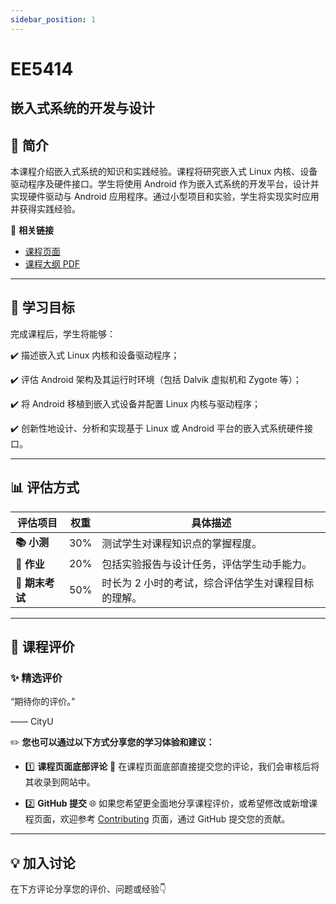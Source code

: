 ```yaml
---
sidebar_position: 1
---
```


# EE5414
## 嵌入式系统的开发与设计

## **📘 简介**
本课程介绍嵌入式系统的知识和实践经验。课程将研究嵌入式 Linux 内核、设备驱动程序及硬件接口。学生将使用 Android 作为嵌入式系统的开发平台，设计并实现硬件驱动与 Android 应用程序。通过小型项目和实验，学生将实现实时应用并获得实践经验。

🔗 **相关链接**
- [课程页面](https://www.cityu.edu.hk/catalogue/pg/202425/course/EE5414.htm)
- [课程大纲 PDF](https://www.cityu.edu.hk/catalogue/pg/202425/course/EE5414.pdf)

---

## **🎯 学习目标**

完成课程后，学生将能够：

✔️ 描述嵌入式 Linux 内核和设备驱动程序；

✔️ 评估 Android 架构及其运行时环境（包括 Dalvik 虚拟机和 Zygote 等）；

✔️ 将 Android 移植到嵌入式设备并配置 Linux 内核与驱动程序；

✔️ 创新性地设计、分析和实现基于 Linux 或 Android 平台的嵌入式系统硬件接口。

---

## **📊 评估方式**

| **评估项目**          | **权重** | **具体描述**                                                                                       |
|----------------------|---------|---------------------------------------------------------------------------------------------------|
| **📚 小测**            | 30%     | 测试学生对课程知识点的掌握程度。                                                                    |
| **📝 作业**           | 20%     | 包括实验报告与设计任务，评估学生动手能力。                                                           |
| **📖 期末考试**       | 50%     | 时长为 2 小时的考试，综合评估学生对课程目标的理解。                                                  |

---

## **💬 课程评价**

### ✨ **精选评价**
<div className={commentStyles.commentBox}>
    <p className={commentStyles.commentText}>
        “期待你的评价。”
    </p>
    <p className={commentStyles.commentAuthor}>—— CityU</p>
</div>

✏️ **您也可以通过以下方式分享您的学习体验和建议：**

- 1️⃣ **课程页面底部评论**
💬 在课程页面底部直接提交您的评论，我们会审核后将其收录到网站中。

- 2️⃣ **GitHub 提交**
🌐 如果您希望更全面地分享课程评价，或希望修改或新增课程页面，欢迎参考 [Contributing](/contributing) 页面，通过 GitHub 提交您的贡献。

---

## **💡 加入讨论**

在下方评论分享您的评价、问题或经验👇
<Utterances />
